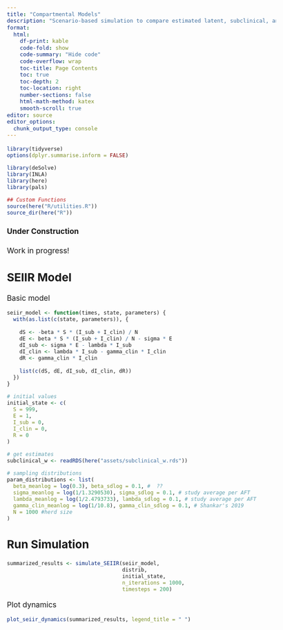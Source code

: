 ```yaml
---
title: "Compartmental Models"
description: "Scenario-based simulation to compare estimated latent, subclinical, and incubation rates."
format:
  html: 
    df-print: kable
    code-fold: show
    code-summary: "Hide code"
    code-overflow: wrap
    toc-title: Page Contents
    toc: true
    toc-depth: 2
    toc-location: right
    number-sections: false
    html-math-method: katex
    smooth-scroll: true
editor: source
editor_options: 
  chunk_output_type: console
---
```

```{=html}
<style type="text/css">

body, td {
   font-size: 13pt;
}
code.r{
  font-size: 9pt;
}
pre {
  font-size: 11pt
}
</style>
```

```r
library(tidyverse)
options(dplyr.summarise.inform = FALSE)

library(deSolve)
library(INLA)
library(here)
library(pals)

## Custom Functions
source(here("R/utilities.R"))
source_dir(here("R"))
```
::: {.callout-important icon=true}
#### Under Construction 

Work in progress!    
  
:::


## SEIIR Model  
Basic model
```r
seiir_model <- function(times, state, parameters) {
  with(as.list(c(state, parameters)), {
    
    dS <- -beta * S * (I_sub + I_clin) / N
    dE <- beta * S * (I_sub + I_clin) / N - sigma * E
    dI_sub <- sigma * E - lambda * I_sub
    dI_clin <- lambda * I_sub - gamma_clin * I_clin
    dR <- gamma_clin * I_clin
    
    list(c(dS, dE, dI_sub, dI_clin, dR))
  })
}

# initial values
initial_state <- c(
  S = 999,
  E = 1,
  I_sub = 0,
  I_clin = 0,
  R = 0
)

# get estimates
subclinical_w <- readRDS(here("assets/subclinical_w.rds")) 

# sampling distributions
param_distributions <- list(
  beta_meanlog = log(0.3), beta_sdlog = 0.1, #  ??
  sigma_meanlog = log(1/1.3290530), sigma_sdlog = 0.1, # study average per AFT
  lambda_meanlog = log(1/2.4793733), lambda_sdlog = 0.1, # study average per AFT
  gamma_clin_meanlog = log(1/10.8), gamma_clin_sdlog = 0.1, # Shankar's 2019
  N = 1000 #herd size
)
```

## Run Simulation
```r
summarized_results <- simulate_SEIIR(seiir_model,
                                     distrib,
                                     initial_state,
                                     n_iterations = 1000,
                                     timesteps = 200)
```
  
Plot dynamics  
```r
plot_seiir_dynamics(summarized_results, legend_title = " ")
```
